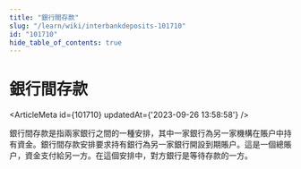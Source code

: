 ```yaml
---
title: "銀行間存款"
slug: "/learn/wiki/interbankdeposits-101710"
id: "101710"
hide_table_of_contents: true
---
```



# 銀行間存款

<ArticleMeta id={101710} updatedAt={'2023-09-26 13:58:58'} />
<div className='border-solid border-b border-t-0 my-4 border-[var(--ifm-color-gray-300)]' />

銀行間存款是指兩家銀行之間的一種安排，其中一家銀行為另一家機構在賬户中持有資金。銀行間存款安排要求持有銀行為另一家銀行開設到期賬户。這是一個總賬户，資金支付給另一方。在這個安排中，對方銀行是等待存款的一方。
